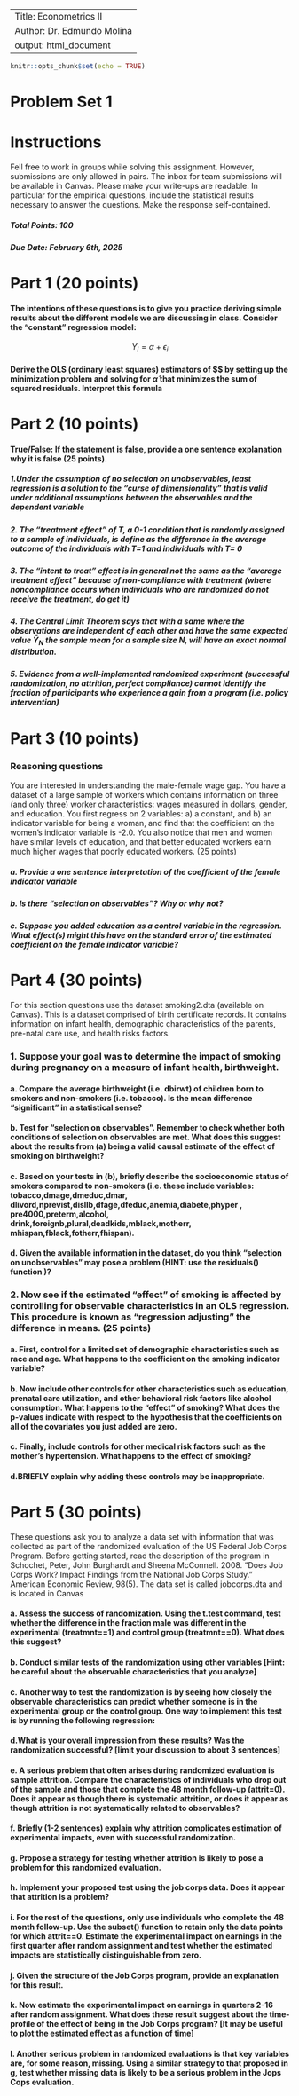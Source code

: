 
---
Title: Econometrics II 
Author: Dr. Edmundo Molina 
output: html_document
---

```r
knitr::opts_chunk$set(echo = TRUE)
```

# Problem Set 1

# Instructions  
Fell free to work in groups while solving this assignment. However, submissions are only allowed in pairs. The inbox for team submissions will be available in Canvas. Please make your write-ups are readable. In particular for the empirical questions, include the statistical results necessary to answer the questions. Make the response self-contained. 

##### Total Points: 100 
##### Due Date: February 6th, 2025

# Part 1 (20 points)
#### The intentions of these questions is to give you practice deriving simple results about the different models we are discussing in class. Consider the "constant" regression model: 

$$ Y_{i}=\alpha + \epsilon_{i}$$

#### Derive the OLS (ordinary least squares) estimators of $\alpha $ by setting up the minimization problem and solving for $\hat{\alpha}$ that minimizes the sum of squared residuals. Interpret this formula

# Part 2 (10 points)

#### True/False:  If the statement is false, provide a one sentence explanation why it is false (25 points).

##### 1.Under the assumption of no selection on unobservables, least regression is a solution to the "curse of dimensionality" that is valid under additional assumptions between the observables and the dependent variable

##### 2.	The "treatment effect" of T, a 0-1 condition that is randomly assigned to a sample of individuals, is define as the difference in the average outcome of the individuals with T=1 and individuals with T= 0

##### 3.	The "intent to treat" effect is in general not the same as the "average treatment effect" because of non-compliance with treatment (where noncompliance occurs when individuals who are randomized do not receive the treatment, do get it)

##### 4. The Central Limit Theorem says that with a same where the observations are independent of each other and have the same expected value $\bar{Y}_{N}$  the sample mean for a sample size N, will have an exact normal distribution.

##### 5. Evidence from a well-implemented randomized experiment (successful randomization, no attrition, perfect compliance) cannot identify the fraction of participants who experience a gain from a program (i.e. policy intervention)

# Part 3 (10 points)

### Reasoning questions

You are interested in understanding the male-female wage gap. You have a dataset of a large sample of workers which contains information on three (and only three) worker characteristics: wages measured in dollars, gender, and education. You first regress on 2 variables: a) a constant, and b) an indicator variable for being a woman, and find that the coefficient on the women's indicator variable is -2.0. You also notice that men and women have similar levels of education, and that better educated workers earn much higher wages that poorly educated workers. (25 points)


##### a.	Provide a one sentence interpretation of the coefficient of the female indicator variable

##### b.	Is there "selection on observables"? Why or why not?

##### c.	Suppose you added education as a control variable in the regression. What effect(s) might this have on the standard error of the estimated coefficient on the female indicator variable?

# Part 4 (30 points)

For this section questions use the dataset smoking2.dta (available on Canvas). This is a dataset comprised of birth certificate records. It contains information on infant health, demographic characteristics of the parents, pre-natal care use, and health risks factors.

### 1. Suppose your goal was to determine the impact of smoking during pregnancy on a measure of infant health, birthweight. 

#### a. Compare the average birthweight (i.e. dbirwt) of children born to smokers and non-smokers (i.e. tobacco). Is the mean difference "significant" in a statistical sense?


#### b.	Test for "selection on observables". Remember to check whether both conditions of selection on observables are met. What does this suggest about the results from (a) being a valid causal estimate of the effect of smoking on birthweight?

#### c. Based on your tests in (b), briefly describe the socioeconomic status of smokers compared to non-smokers (i.e. these include variables: tobacco,dmage,dmeduc,dmar, dlivord,nprevist,disllb,dfage,dfeduc,anemia,diabete,phyper , pre4000,preterm,alcohol, drink,foreignb,plural,deadkids,mblack,motherr, mhispan,fblack,fotherr,fhispan).

#### d. Given the available information in the dataset, do you think "selection on unobservables" may pose a problem (HINT: use the residuals() function )?

### 2. Now see if the estimated "effect" of smoking is affected by controlling for observable characteristics in an OLS regression. This procedure is known as "regression adjusting" the difference in means. (25 points)

#### a. First, control for a limited set of demographic characteristics such as race and age. What happens to the coefficient on the smoking indicator variable?

#### b. Now include other controls for other characteristics such as education, prenatal care utilization, and other behavioral risk factors like alcohol consumption. What happens to the "effect" of smoking? What does the p-values indicate with respect to the hypothesis that the coefficients on all of the covariates you just added are zero.

#### c.	Finally, include controls for other medical risk factors such as the mother's hypertension. What happens to the effect of smoking?

#### d.BRIEFLY explain why adding these controls may be inappropriate.


# Part 5 (30 points)

These questions ask you to analyze a data set with information that was collected as part of the randomized evaluation of the US Federal Job Corps Program. Before getting started, read the description of the program in Schochet, Peter, John Burghardt and Sheena McConnell. 2008. "Does Job Corps Work? Impact Findings from the National Job Corps Study." American Economic Review, 98(5).  The data set is called jobcorps.dta and is located in Canvas 

#### a. Assess the success of randomization. Using the t.test command, test whether the difference in the fraction male was different in the experimental (treatmnt==1) and control group (treatmnt==0). What does this suggest? 

#### b. Conduct similar tests of the randomization using other variables [Hint: be careful about the observable characteristics that you analyze]

#### c. Another way to test the randomization is by seeing how closely the observable characteristics can predict whether someone is in the experimental group or the control group. One way to implement this test is by running the following regression: 

#### d.What is your overall impression from these results? Was the randomization successful? [limit your discussion to about 3 sentences] 

#### e. A serious problem that often arises during randomized evaluation is sample attrition. Compare the characteristics of individuals who drop out of the sample and those that complete the 48 month follow-up (attrit=0). Does it appear as though there is systematic attrition, or does it appear as though attrition is not systematically related to observables? 

#### f. Briefly (1-2 sentences) explain why attrition complicates estimation of experimental impacts, even with successful randomization. 

#### g. Propose a strategy for testing whether attrition is likely to pose a problem for this randomized evaluation.

#### h. Implement your proposed test using the job corps data. Does it appear that attrition is a problem? 

#### i. For the rest of the questions, only use individuals who complete the 48 month follow-up. Use the subset() function to retain only the data points for which attrit==0. Estimate the experimental impact on earnings in the first quarter after random assignment and test whether the estimated impacts are statistically distinguishable from zero. 

#### j. Given the structure of the Job Corps program, provide an explanation for this result. 

#### k. Now estimate the experimental impact on earnings in quarters 2-16 after random assignment. What does these result suggest about the time-profile of the effect of being in the Job Corps program? [It may be useful to plot the estimated effect as a function of time]

#### l. Another serious problem in randomized evaluations is that key variables are, for some reason, missing. Using a similar strategy to that proposed in g, test whether missing data is likely to be a serious problem in the Jops Cops evaluation. 

